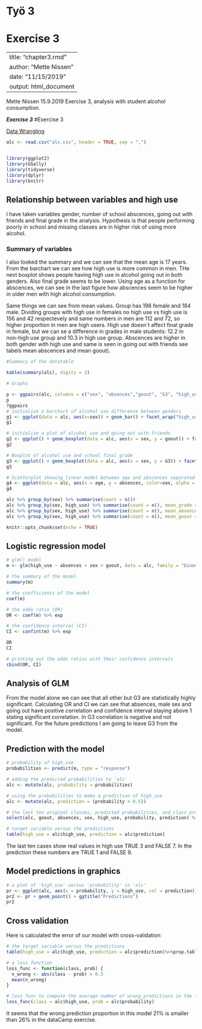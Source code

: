 # Työ 3

# Exercise 3

---
title: "chapter3.rmd"
author: "Mette Nissen"
date: "11/15/2019"
output: html_document
---
Mette Nissen 15.9.2019 Exercise 3, analysis with student alcohol consumption.

___Exercise 3___
#Exercise 3

[Data Wrangling](https://github.com/nissenemj/IODS-project/blob/master/data/Data_Wrangling_3.R)

```r
alc <- read.csv("alc.csv", header = TRUE, sep = ",")


library(ggplot2)
library(GGally)
library(tidyverse)
library(dplyr)
library(knitr)

```
## Relationship between variables and high use

I have taken variables gender, number of school abscences, going out with friends and final grade in the analysis. Hypothesis is that people performing poorly in school and missing classes are in higher risk of using more alcohol. 

### Summary of variables 

I also looked the summary and we can see that the mean age is 17 years. From the barchart we can see how high use is more common in men. THe next boxplot shows people having high use in alcohol going out in both genders. Also final grade seems to be lower. Using age as a function for abscences, we can see in the last figure how abscences seem to be higher in older men with high alcohol consumption. 

Same things we can see from mean values. Group has 198 female and 184 male. Dividing groups with high use in females no high use vs high use is 156 and 42 respectevely and same numbers in men are 112 and 72, so higher proportion in men are high users. High use doesn´t affect final grade in female, but we can se a difference in grades in male students: 12.2 in non-high use group and 10.3 in high use group. Abscences are higher in both gender with high use and same is seen in going out with friends see tabels mean abscences and mean goout).

```R

#Summary of the datatable

kable(summary(alc), digits = 2)

# Graphs

p <- ggpairs(alc, columns = c("sex", "absences","goout", "G3", "high_use"), mapping = aes(col = sex, alpha = 0.3), lower = list(combo = wrap("facethist", bins = 20)))
p
?ggpairs
# initialize a barchart of alcohol use difference between genders
g1 <- ggplot(data = alc, aes(x=sex)) + geom_bar() + facet_wrap("high_use") + ggtitle("Student alcohol consumption by sex")
g1

# initialize a plot of alcohol use and going out with friends
g2 <- ggplot() + geom_boxplot(data = alc, aes(x = sex, y = goout)) + facet_wrap("high_use") + ggtitle("Student going out with friends by alcohol consumption and sex")
g2

# Boxplot of alcohol use and school final grade
g3 <- ggplot() + geom_boxplot(data = alc, aes(x = sex, y = G3)) + facet_wrap("high_use") + ggtitle("Student final grades by alcohol consumption and sex")
g3

# Scatterplot showing linear model between age and abscences separated by alcohol consumption
g4 <- ggplot(data = alc, aes(x = age, y = absences, color=sex, alpha = 0.3)) + geom_point() + facet_wrap("high_use")+ geom_jitter() + geom_smooth(method = "lm") + ggtitle("Student absences by alcohol consumption, sex and age")
g4

alc %>% group_by(sex) %>% summarise(count = n())
alc %>% group_by(sex, high_use) %>% summarise(count = n(), mean_grade = mean(G3))
alc %>% group_by(sex, high_use) %>% summarise(count = n(), mean_absences = mean(absences))
alc %>% group_by(sex, high_use) %>% summarise(count = n(), mean_goout = mean(goout))

knitr::opts_chunk$set(echo = TRUE)
```



## Logistic regression model

```r
# glm() model
m <- glm(high_use ~ absences + sex + goout, data = alc, family = "binomial")

# the summary of the model
summary(m)

# the coefficients of the model
coef(m)

# the odds ratio (OR)
OR <- coef(m) %>% exp

# the confidence interval (CI)
CI <- confint(m) %>% exp

OR
CI

# printing out the odds ratios with their confidence intervals
cbind(OR, CI)
```

## Analysis of GLM
From the model alone we can see that all other but G3 are statistically highly significant. Calculating OR and CI we can see that absences, male sex and going out have positive correlation and confidence interval staying above 1 stating significant correlation. In G3 correlation is negative and not significant. For the future predictions I am going to leave G3 from the model. 


## Prediction with the model

```R
# probability of high_use
probabilities <- predict(m, type = "response")

# adding the predicted probabilities to 'alc'
alc <- mutate(alc, probability = probabilities)

# using the probabilities to make a prediction of high_use
alc <- mutate(alc, prediction = (probability > 0.5))

# the last ten original classes, predicted probabilities, and class predictions
select(alc, goout, absences, sex, high_use, probability, prediction) %>% tail(10)

# target variable versus the predictions
table(high_use = alc$high_use, prediction = alc$prediction)

```
The last ten cases show real values in high use TRUE 3 and FALSE 7. In the prediction these numbers are TRUE 1 and FALSE 9.

## Model predictions in graphics

```R
# a plot of 'high_use' versus 'probability' in 'alc'
pr <- ggplot(alc, aes(x = probability, y = high_use, col = prediction))
pr2 <- pr + geom_point() + ggtitle("Predictions")
pr2

```


## Cross validation

Here is calculated the error of our model with cross-validation: 

```R

# the target variable versus the predictions
table(high_use = alc$high_use, prediction = alc$prediction)%>%prop.table %>% addmargins

# a loss function 
loss_func <- function(class, prob) {
  n_wrong <- abs(class - prob) > 0.5
  mean(n_wrong)
}

# loss_func to compute the average number of wrong predictions in the (training) data
loss_func(class = alc$high_use, prob = alc$probability)
```

It seems that the wrong prediction proportion in this model 21% is smaller than 26% in the dataCamp exercise. 


